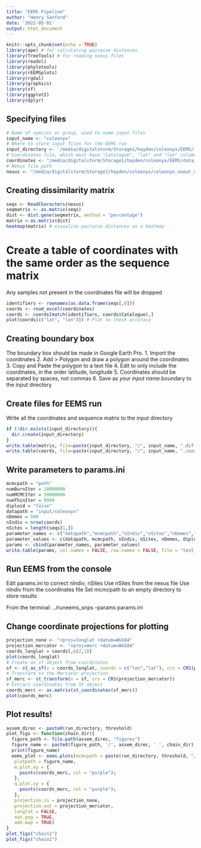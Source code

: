 ```yaml
---
title: "EEMS Pipeline"
author: "Henry Sanford"
date: '2022-05-01'
output: html_document
---
```


```r
knitr::opts_chunk$set(echo = TRUE)
library(ape) # for calculating pairwise distances
library(TreeTools) # for reading nexus files
library(readxl)
library(phylotools)
library(rEEMSplots)
library(rgdal)
library(graphics)
library(sf)
library(ggplot2)
library(dplyr)
```

## Specifying files

```r
# Name of species or group, used to name input files
input_name <- "coleonyx"
# Where to store input files for the EEMS run
input_directory <- '/media/digitalstorm/Storage1/hayden/coleonyx/EEMS/input'
# Coordinates file, which must have "Catalogue", "lat" and "lon" columns
coordinates <- "/media/digitalstorm/Storage1/hayden/coleonyx/EEMS/data/geolocation.xlsx"
# Nexus file path
nexus <- "/media/digitalstorm/Storage1/hayden/coleonyx/coleonyx_noout_outfiles/coleonyx_thin.recode.min4.nexus"
```

## Creating dissimilarity matrix

```r
seqs <- ReadCharacters(nexus)
seqmatrix <- as.matrix(seqs)
dist <- dist.gene(seqmatrix, method = "percentage")
matrix <-as.matrix(dist)
heatmap(matrix) # visualize pairwise distances as a heatmap
```
# Create a table of coordinates with the same order as the sequence matrix
Any samples not present in the coordinates file will be dropped
```r
identifiers <- rownames(as.data.frame(seqs[,0]))
coords <- read_excel(coordinates)
coords <- coords[match(identifiers, coords$Catalogue),]
plot(coords[c("lat", "lon")]) # Plot to check accuracy
```

## Creating boundary box

The boundary box should be made in Google Earth Pro. 
1. Import the coordinates
2. Add > Polygon and draw a polygon around the coordinates
3. Copy and Paste the polygon to a text file
4. Edit to only include the coordinates, in the order latitude, longitude
5. Coordinates should be separated by spaces, not commas
6. Save as *your input name*.boundary to the input directory

## Create files for EEMS run
Write all the coordinates and sequence matrix to the input directory

```r
if (!dir.exists(input_directory)){
  dir.create(input_directory)
}
write.table(matrix, file=paste(input_directory, "/", input_name, ".diffs", sep=""), row.names=FALSE, col.names=FALSE)
write.table(coords, file=paste(input_directory, "/", input_name, ".coord", sep=""), row.names=FALSE, col.names=FALSE)
```

## Write parameters to params.ini
```r
mcmcpath = "path"
numBurnIter = 10000000
numMCMCIter = 50000000
numThinIter = 9999
diploid = "false"
datapath = "input/coleonyx"
nDemes = 500
nIndiv = nrow(coords)
nSites = length(seqs[1,])
parameter_names <- c("datapath","mcmcpath","nIndiv","nSites","nDemes","diploid","numMCMCIter","numBurnIter","numThinIter")
parameter_values <- c(datapath, mcmcpath, nIndiv, nSites, nDemes, diploid, numMCMCIter, numBurnIter, numThinIter)
params <- cbind(parameter_names, parameter_values)
write.table(params, col.names = FALSE, row.names = FALSE, file = "test_params.ini", sep = " = ", quote = FALSE)
```

## Run EEMS from the console

Edit params.ini to correct nIndiv, nSites
Use nSites from the nexus file
Use nIndiv from the coordinates file
Set mcmcpath to an empty directory to store results

From the terminal: 
../runeems_snps --params params.ini 

## Change coordinate projections for plotting

```r
projection_none <- "+proj=longlat +datum=WGS84"
projection_mercator <- "+proj=merc +datum=WGS84"
coords_longlat = coords[,c(2,1)]
plot(coords_longlat)
# Create an sf object from coordinates
sf <- st_as_sf(x = coords_longlat, coords = c("lon","lat"), crs = CRS(projection_none))
# Transform to the Mercator projection
sf_merc <- st_transform(x = sf, crs = CRS(projection_mercator))
# Extract coordinates from SF object
coords_merc <- as.matrix(st_coordinates(sf_merc))
plot(coords_merc)
```


## Plot results!

```r
assem_direc <- paste0(run_directory, threshold)
plot_figs <- function(chain_dir){
  figure_path <- file.path(assem_direc, "figures")
  figure_name <- paste0(figure_path, '/', assem_direc, '_', chain_dir)
  print(figure_name)
  eems_plot <- eems.plots(mcmcpath = paste(run_directory, threshold, "/out/", chain_dir, sep=""),
   plotpath = figure_name,  
   m.plot.xy = {
     points(coords_merc, col = "purple");
   },
   q.plot.xy = {
     points(coords_merc, col = "purple");
   },
   projection.in = projection_none,
   projection.out = projection_mercator,
   longlat = FALSE,
   out.png = TRUE, 
   add.map = TRUE)
}
plot_figs("chain1")
plot_figs("chain2")
```

